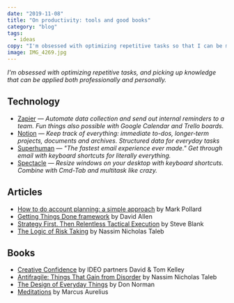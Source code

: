 ```yaml
---
date: "2019-11-08"
title: "On productivity: tools and good books"
category: "blog"
tags:
  - ideas
copy: "I'm obsessed with optimizing repetitive tasks so that I can be more effective."
image: IMG_4269.jpg
---
```


*I'm obsessed with optimizing repetitive tasks, and picking up knowledge that can be applied both professionally and personally.*

## Technology

- [Zapier](https://zapier.com/) —
  *Automate data collection and send out internal reminders to a team. Fun things also possible with Google Calendar and Trello boards.*
- [Notion](https://notion.so) —
  *Keep track of everything: immediate to-dos, longer-term projects, documents and archives. Structured data for everyday tasks*
- [Superhuman](https://superhuman.com/) —
  *"The fastest email experience ever made." Get through email with keyboard shortcuts for literally everything.*
- [Spectacle](https://www.spectacleapp.com/) —
  *Resize windows on your desktop with keyboard shortcuts. Combine with Cmd-Tab and multitask like crazy.*

## Articles

- [How to do account planning: a simple approach](https://www.markpollard.net/how-to-do-account-planning-a-simple-approach/) by Mark Pollard  
- [Getting Things Done framework](https://en.wikipedia.org/wiki/Getting_Things_Done#/media/File:GTDcanonical.png) by David Allen  
- [Strategy First. Then Relentless Tactical Execution](https://thinkgrowth.org/strategy-first-then-relentless-tactical-execution-b5f24df79b37) by Steve Blank  
- [The Logic of Risk Taking](https://medium.com/incerto/the-logic-of-risk-taking-107bf41029d3) by Nassim Nicholas Taleb  

## Books

- [Creative Confidence](https://www.creativeconfidence.com/) by IDEO partners David & Tom Kelley
- [Antifragile: Things That Gain from Disorder](https://www.amazon.com/Antifragile-Things-That-Disorder-Incerto/dp/0812979680) by Nassim Nicholas Taleb
- [The Design of Everyday Things](https://www.amazon.com/Design-Everyday-Things-Revised-Expanded/dp/0465050654/) by Don Norman
- [Meditations](http://www.gutenberg.org/ebooks/2680) by Marcus Aurelius
